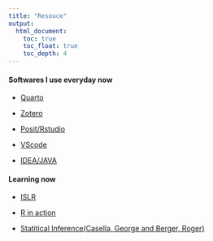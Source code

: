 ```yaml
---
title: "Resouce"
output:
  html_document:
    toc: true
    toc_float: true
    toc_depth: 4
---
```


#### Softwares I use everyday now

-   [Quarto](https://quarto.org/)

-   [Zotero](https://www.zotero.org/)

-   [Posit/Rstudio](https://posit.co/)

-   [VScode](https://code.visualstudio.com/)

-   [IDEA/JAVA](https://www.jetbrains.com/idea/)

#### Learning now

-   [ISLR](https://www.edx.org/learn/statistics/stanford-university-statistical-learning?index=product&queryID=bade83630a78d19c4c0b90c0d7a2959f&position=4&results_level=second-level-results&term=Stanford+statistics&objectID=course-ef2fc3ac-b0bc-4004-bd30-d610832d0cdd&campaign=Statistical+Learning+with+R&source=edX&product_category=course&placement_url=https%3A%2F%2Fwww.edx.org%2Fsearch)

-   [R in action](https://github.com/Rkabacoff/RiA3)

-   [Statitical Inference(Casella, George and Berger, Roger)](https://github.com/yuuuulu/stat-inference/blob/main/stat%20inference.qmd)
